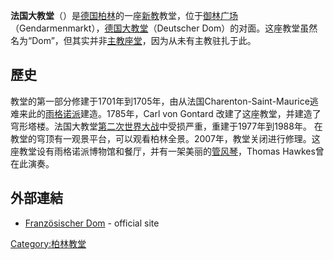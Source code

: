 {{Infobox religious building
|building_name=法國大教堂<br>''Temple de la Friedrichstadt'' <small>(法文)</small><br>''Französische'' or ''Französisch-reformierte Friedrichstadtkirche'' <small>(德文)<br>colloquially: Französischer Dom</small>
|image=Französischer_Dom,_Gendarmenmarkt,_Berlin_(Blaue_Stunde).jpg
|caption=教堂門面
|location={{DEU}}[[柏林|柏林]]
|geo={{Coord|52.514323|13.392119|source:dewiki_region:DE-BE_type:landmark|format=dms|display=inline,title}}
|religious_affiliation=自 1981 年重建以來聯合新教使用；最初是改革宗（即[[加爾文主義|喀爾文主義]]）並打算供[[胡格諾派|胡格諾派]]團體使用
|rite=
|province=柏林-布蘭登堡-西里西亞州上盧薩西亞福音教會
|district=喀爾文主義會眾：柏林-勃蘭登堡改革宗主教區
|consecration_year=
|status=
|leadership=
|website=
|architect=路易士・卡艾瑋和 亞伯拉罕·奎奈 (1701–5年)、卡爾·馮·貢塔德（設計）、格奧爾格·克里斯蒂安·翁格（1780–5 年的塔樓建造）、奧托·瑪赫（1905 年的內部改造）、曼弗雷德·普拉塞爾、羅蘭特・斯泰格爾 和烏維・卡爾 （重建 1977-81）
|architecture_type=
|architecture_style=
|facade_direction=
|year_completed=1705 年 3 月 1 日，1981 年重建
|construction_cost=
|capacity=
|length=
|width=
|width_nave=
|height_max=
|dome_quantity=
|dome_height_outer=
|dome_height_inner=
|dome_dia_outer=
|dome_dia_inner=
|minaret_quantity=
|minaret_height=
|spire_quantity=
|spire_height=
|materials=
}}
'''法国大教堂'''（{{lang-de|Französischer Dom}}）是[[德国|德国]][[柏林|柏林]]的一座[[新教|新教]]教堂，位于[[御林广场|御林广场]]（Gendarmenmarkt），[[德国大教堂|德国大教堂]]（Deutscher Dom）的对面。这座教堂虽然名为“Dom”，但其实并非[[主教座堂|主教座堂]]，因为从未有主教驻扎于此。

==歷史==
教堂的第一部分修建于1701年到1705年，由从法国Charenton-Saint-Maurice逃难来此的[[雨格诺派|雨格诺派]]建造。1785年，Carl von Gontard 改建了这座教堂，并建造了穹形塔楼。法国大教堂[[第二次世界大战|第二次世界大战]]中受损严重，重建于1977年到1988年。
在教堂的穹顶有一观景平台，可以观看柏林全景。2007年，教堂关闭进行修理。这座教堂设有雨格诺派博物馆和餐厅，并有一架美丽的[[管风琴|管风琴]]，Thomas Hawkes曾在此演奏。

==外部連結==
* [http://franzoesischer-dom.de/pages/start/de/franzoesischer-dom.php Französischer Dom] {{Wayback|url=http://franzoesischer-dom.de/pages/start/de/franzoesischer-dom.php |date=20210422170936 }} - official site {{in lang|de}}

{{Commons category|Französischer Dom (Berlin)|Französischer Dom}}

{{Authority control}}
[[Category:柏林教堂|Category:柏林教堂]]
